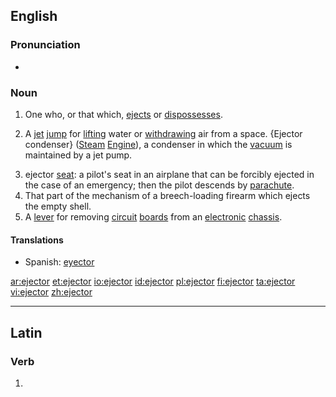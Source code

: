 ==English==

===Pronunciation===
* {{IPA|/ɪˈd͡ʒɛktɚ/|/iːˈd͡ʒɛktɚ/}}
{{attention|en|check the second pronunciation, label it as restricted to particular varieties of English as needed}}

===Noun===
{{en-noun}}

# One who, or that which, [[eject]]s or [[dispossess]]es.
# {{context|mechanics|lang=en}} A [[jet]] [[jump]] for [[lift]]ing water or [[withdraw]]ing air from a space. {Ejector condenser} ([[steam|Steam]] [[engine|Engine]]), a condenser in which the [[vacuum]] is maintained by a jet pump.
# ejector [[seat]]: a pilot's seat in an airplane that can be forcibly ejected in the case of an emergency; then the pilot descends by [[parachute]].
# That part of the mechanism of a breech-loading firearm which ejects the empty shell.
# A [[lever]] for removing [[circuit]] [[board]]s from an [[electronic]] [[chassis]].

====Translations====
{{trans-top|ejector}}
* Spanish: [[eyector]] {{g|m}}
{{trans-mid}}
{{trans-bottom}}

[[ar:ejector]]
[[et:ejector]]
[[io:ejector]]
[[id:ejector]]
[[pl:ejector]]
[[fi:ejector]]
[[ta:ejector]]
[[vi:ejector]]
[[zh:ejector]]

----
==Latin==

===Verb===
{{la-verb-form|ējector}}

# {{conjugation of|ējectō||1|s|pres|pass|ind|lang=la}}
{{rfc-auto}}